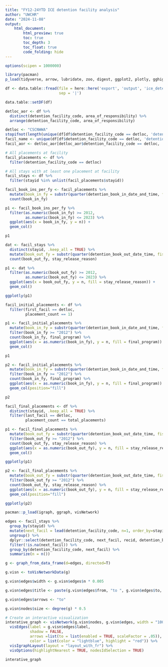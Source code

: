 ```yaml
---
title: "FY12-24YTD ICE detention facility analysis"
author: "UWCHR"
date: "2024-11-08"
output:
    html_document:
        html_preview: true
        toc: true
        toc_depth: 3
        toc_float: true
        code_folding: hide
---
```


```r
options(scipen = 1000000)

library(pacman)
p_load(tidyverse, arrow, lubridate, zoo, digest, ggplot2, plotly, gghighlight, knitr, kableExtra, igraph, ggraph)

df <- data.table::fread(file = here::here('export', 'output', 'ice_detentions_fy12-24ytd.csv.gz'),
                        sep = '|')

data.table::setDF(df)

detloc_aor <- df %>% 
  distinct(detention_facility_code, area_of_responsibility) %>% 
  arrange(detention_facility_code, area_of_responsibility)

```

```r

detloc <- "CSCNWWA"
stopifnot(length(unique(df[df$detention_facility_code == detloc, 'detention_facility'])) == 1)
facil_name <- unique(df[df$detention_facility_code == detloc, 'detention_facility'])
facil_aor <- detloc_aor[detloc_aor$detention_facility_code == detloc, 'area_of_responsibility']

# All placements at facility
facil_placements <- df %>% 
  filter(detention_facility_code == detloc)

# All stays with at least one placement at facility
facil_stays <- df %>% 
  filter(stayid %in% unlist(facil_placements$stayid))

```

```r

facil_book_ins_per_fy <- facil_placements %>% 
  mutate(book_in_fy = substr(quarter(detention_book_in_date_and_time, fiscal_start = 10, type = 'year.quarter'), 0, 4)) %>% 
  count(book_in_fy)

p1 <- facil_book_ins_per_fy %>% 
  filter(as.numeric(book_in_fy) >= 2012,
         as.numeric(book_in_fy) <= 2023) %>% 
  ggplot(aes(x = book_in_fy, y = n)) +
  geom_col()

p1

```

```r

dat <- facil_stays %>% 
  distinct(stayid, .keep_all = TRUE) %>% 
  mutate(book_out_fy = substr(quarter(detention_book_out_date_time, fiscal_start = 10, type = 'year.quarter'), 0, 4)) %>% 
  count(book_out_fy, stay_release_reason)

p1 <- dat %>% 
  filter(as.numeric(book_out_fy) >= 2012,
         as.numeric(book_out_fy) <= 2023) %>% 
  ggplot(aes(x = book_out_fy, y = n, fill = stay_release_reason)) +
  geom_col()

ggplotly(p1)

```

```r

facil_initial_placements <- df %>% 
  filter(first_facil == detloc,
         placement_count == 1)

p1 <- facil_initial_placements %>% 
  mutate(book_in_fy = substr(quarter(detention_book_in_date_and_time, fiscal_start = 10, type = 'year.quarter'), 0, 4)) %>% 
  filter(book_in_fy >= "2012") %>% 
  count(book_in_fy, final_program) %>% 
  ggplot(aes(x = as.numeric(book_in_fy), y = n, fill = final_program)) +
  geom_col()

p1

p2 <- facil_initial_placements %>% 
  mutate(book_in_fy = substr(quarter(detention_book_in_date_and_time, fiscal_start = 10, type = 'year.quarter'), 0, 4)) %>% 
  filter(book_in_fy >= "2012") %>% 
  count(book_in_fy, final_program) %>% 
  ggplot(aes(x = as.numeric(book_in_fy), y = n, fill = final_program)) +
  geom_col(position="fill")

p2

```

```r

facil_final_placements <- df %>% 
  distinct(stayid, .keep_all = TRUE) %>% 
  filter(last_facil == detloc,
         placement_count == total_placements)

p1 <- facil_final_placements %>% 
  mutate(book_out_fy = substr(quarter(detention_book_out_date_time, fiscal_start = 10, type = 'year.quarter'), 0, 4)) %>% 
  filter(book_out_fy >= "2012") %>% 
  count(book_out_fy, stay_release_reason) %>% 
  ggplot(aes(x = as.numeric(book_out_fy), y = n, fill = stay_release_reason)) +
  geom_col()

ggplotly(p1)

p2 <- facil_final_placements %>% 
  mutate(book_out_fy = substr(quarter(detention_book_out_date_time, fiscal_start = 10, type = 'year.quarter'), 0, 4)) %>% 
  filter(book_out_fy >= "2012") %>% 
  count(book_out_fy, stay_release_reason) %>% 
  ggplot(aes(x = as.numeric(book_out_fy), y = n, fill = stay_release_reason)) +
  geom_col(position="fill")

ggplotly(p2)

```

```r

pacman::p_load(igraph, ggraph, visNetwork)

edges <- facil_stays %>% 
  group_by(stayid) %>% 
  mutate(next_facil = lead(detention_facility_code, n=1, order_by=stayid)) %>% 
  ungroup() %>% 
  dplyr::select(detention_facility_code, next_facil, recid, detention_book_out_date_time, detention_release_reason) %>%
  filter(!is.na(next_facil)) %>% 
  group_by(detention_facility_code, next_facil) %>% 
  summarize(n = n())

g <- graph_from_data_frame(d=edges, directed=T)

g.visn <- toVisNetworkData(g)

g.visn$edges$width <- g.visn$edges$n * 0.005

g.visn$edges$title <- paste(g.visn$edges$from, "to ", g.visn$edges$to, ": ", g.visn$edges$n)

g.visn$edges$arrows <- "to"

g.visn$nodes$size <- degree(g) * 0.5

# Create an interactive visualization
interative_graph <- visNetwork(g.visn$nodes, g.visn$edges, width = "100%") %>%
  visEdges(label = g.visn$edges$label,
           shadow = FALSE,
           arrows =list(to = list(enabled = TRUE, scaleFactor = .05)),
           color = list(color = "lightblue", highlight = "red")) %>%
  visIgraphLayout(layout = "layout_with_fr") %>%
  visOptions(highlightNearest = TRUE, nodesIdSelection = TRUE)

interative_graph

```
